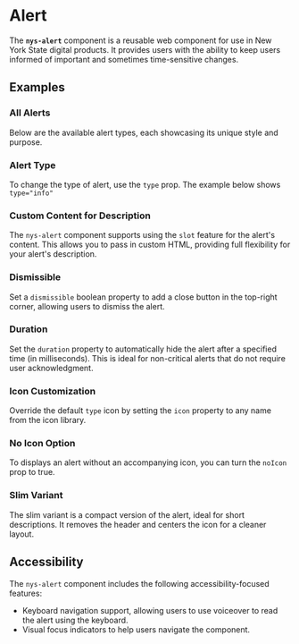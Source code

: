 
<Meta of={NysAlertStories} title="Components/Alert/Documentation" />

# Alert

The **`nys-alert`** component is a reusable web component for use in New York State digital products. It provides users with the ability to keep users informed of important and sometimes time-sensitive changes.

## Examples

### All Alerts
Below are the available alert types, each showcasing its unique style and purpose.
<Canvas of={NysAlertStories.AllAlerts} />

### Alert Type
To change the type of alert, use the `type` prop. The example below shows `type="info"`
<Canvas of={NysAlertStories.AlertType} />

### Custom Content for Description
The `nys-alert` component supports using the `slot` feature for the alert's content. This allows you to pass in custom HTML, providing full flexibility for your alert's description.
<Canvas of={NysAlertStories.DescriptionSlot} />

### Dismissible
Set a `dismissible` boolean property to add a close button in the top-right corner, allowing users to dismiss the alert.
<Canvas of={NysAlertStories.Dismissible} />

### Duration
Set the `duration` property to automatically hide the alert after a specified time (in milliseconds). This is ideal for non-critical alerts that do not require user acknowledgment.
<Canvas of={NysAlertStories.Duration} />

### Icon Customization
Override the default `type` icon by setting the `icon` property to any name from the icon library.
<Canvas of={NysAlertStories.CustomIcon} />

### No Icon Option
To displays an alert without an accompanying icon, you can turn the `noIcon` prop to true.
<Canvas of={NysAlertStories.NoIcon} />

### Slim Variant
The slim variant is a compact version of the alert, ideal for short descriptions. It removes the header and centers the icon for a cleaner layout.
<Canvas of={NysAlertStories.Slim} />

## Accessibility

The `nys-alert` component includes the following accessibility-focused features:

- Keyboard navigation support, allowing users to use voiceover to read the alert using the keyboard.
- Visual focus indicators to help users navigate the component.